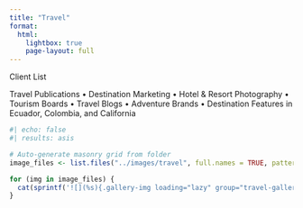 ```yaml
---
title: "Travel"
format:
  html:
    lightbox: true
    page-layout: full
---
```


::: {.client-section}
::: {.client-header}
<div class="client-label">Client List</div>
<div class="client-names">
Travel Publications • Destination Marketing • Hotel & Resort Photography • Tourism Boards • Travel Blogs • Adventure Brands • Destination Features in Ecuador, Colombia, and California
</div>
:::
:::

::: {.masonry-grid}
```r
#| echo: false
#| results: asis

# Auto-generate masonry grid from folder
image_files <- list.files("../images/travel", full.names = TRUE, pattern = "\\.(jpg|jpeg|png|webp|gif)$")

for (img in image_files) {
  cat(sprintf('![](%s){.gallery-img loading="lazy" group="travel-gallery"}\n\n', img))
}
```
:::
